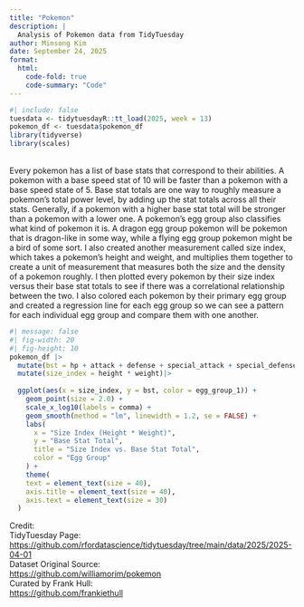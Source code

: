 ```yaml
---
title: "Pokemon"
description: |
  Analysis of Pokemon data from TidyTuesday
author: Minsong Kim
date: September 24, 2025
format: 
  html:
    code-fold: true
    code-summary: "Code"
---
```


```r
#| include: false
tuesdata <- tidytuesdayR::tt_load(2025, week = 13)
pokemon_df <- tuesdata$pokemon_df
library(tidyverse)
library(scales)
```

\
Every pokemon has a list of base stats that correspond to their abilities. A pokemon with a base speed stat of 10 will be faster than a pokemon with a base speed state of 5. Base stat totals are one way to roughly measure a pokemon's total power level, by adding up the stat totals across all their stats. Generally, if a pokemon with a higher base stat total will be stronger than a pokemon with a lower one. A pokemon's egg group also classifies what kind of pokemon it is. A dragon egg group pokemon will be pokemon that is dragon-like in some way, while a flying egg group pokemon might be a bird of some sort. I also created another measurement called size index, which takes a pokemon's height and weight, and multiplies them together to create a unit of measurement that measures both the size and the density of a pokemon roughly. I then plotted every pokemon by their size index versus their base stat totals to see if there was a correlational relationship between the two. I also colored each pokemon by their primary egg group and created a regression line for each egg group so we can see a pattern for each individual egg group and compare them with one another.

```r
#| message: false
#| fig-width: 20
#| fig-height: 10
pokemon_df |>
  mutate(bst = hp + attack + defense + special_attack + special_defense + speed) |>
  mutate(size_index = height * weight)|>
  
  ggplot(aes(x = size_index, y = bst, color = egg_group_1)) +
    geom_point(size = 2.0) +
    scale_x_log10(labels = comma) +
    geom_smooth(method = "lm", linewidth = 1.2, se = FALSE) +
    labs(
      x = "Size Index (Height * Weight)",
      y = "Base Stat Total",
      title = "Size Index vs. Base Stat Total",
      color = "Egg Group"
    ) +
    theme(
    text = element_text(size = 40),      
    axis.title = element_text(size = 40),
    axis.text = element_text(size = 30)
  )
```

Credit:\
TidyTuesday Page:\
<https://github.com/rfordatascience/tidytuesday/tree/main/data/2025/2025-04-01>\
Dataset Original Source:\
<https://github.com/williamorim/pokemon>\
Curated by Frank Hull:\
<https://github.com/frankiethull>
